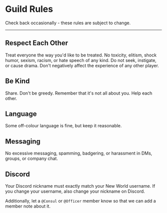 
# Guild Rules

<Callout emoji="🚦">Check back occasionally - these rules are subject to change.</Callout>

---

## Respect Each Other

Treat everyone the way you'd like to be treated. No toxicity, elitism, shock humor, sexism, racism, or hate speech of any kind. Do not seek, instigate, or cause drama. Don't negatively affect the experience of any other player.

## Be Kind

Share. Don't be greedy. Remember that it's not all about you. Help each other.

## Language

Some off-colour language is fine, but keep it reasonable.

## Messaging

No excessive messaging, spamming, badgering, or harassment in DMs, groups, or company chat.

## Discord

Your Discord nickname must exactly match your New World username. If you change your username, also change your nickname on Discord.

Additionally, let a `@Consul` or `@Officer` member know so that we can add a member note about it.
